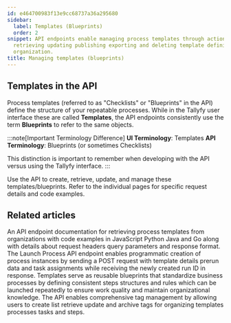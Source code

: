 ```yaml
---
id: e464700983f13e9cc68737a36a295680
sidebar:
  label: Templates (Blueprints)
  order: 2
snippet: API endpoints enable managing process templates through actions like creating
  retrieving updating publishing exporting and deleting template definitions in an
  organization.
title: Managing templates (blueprints)
---
```



## Templates in the API

Process templates (referred to as "Checklists" or "Blueprints" in the API) define the structure of your repeatable processes. While in the Tallyfy user interface these are called **Templates**, the API endpoints consistently use the term **Blueprints** to refer to the same objects.

:::note[Important Terminology Difference]
**UI Terminology**: Templates
**API Terminology**: Blueprints (or sometimes Checklists)

This distinction is important to remember when developing with the API versus using the Tallyfy interface.
:::

Use the API to create, retrieve, update, and manage these templates/blueprints. Refer to the individual pages for specific request details and code examples.

<PageTree />


## Related articles
<CardGrid>
<LinkTitleCard header="<b>Templates > List templates</b>" href="/products/pro/integrations/open-api/code-samples/templates/list-templates/" > An API endpoint documentation for retrieving process templates from organizations with code examples in JavaScript Python Java and Go along with details about request headers query parameters and response format. </LinkTitleCard>
<LinkTitleCard header="<b>Processes > Launch process</b>" href="/products/pro/integrations/open-api/code-samples/processes/launch-process/" > The Launch Process API endpoint enables programmatic creation of process instances by sending a POST request with template details prerun data and task assignments while receiving the newly created run ID in response. </LinkTitleCard>
<LinkTitleCard header="<b>Documenting > Templates</b>" href="/products/pro/documenting/templates/" > Templates serve as reusable blueprints that standardize business processes by defining consistent steps structures and rules which can be launched repeatedly to ensure work quality and maintain organizational knowledge. </LinkTitleCard>
<LinkTitleCard header="<b>Code Samples > Managing tags</b>" href="/products/pro/integrations/open-api/code-samples/tags/" > The API enables comprehensive tag management by allowing users to create list retrieve update and archive tags for organizing templates processes tasks and steps. </LinkTitleCard>
</CardGrid>